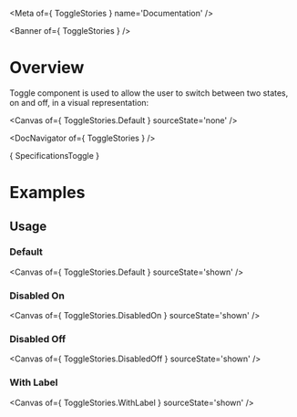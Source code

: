 
<Meta of={ ToggleStories } name='Documentation' />

<Banner of={ ToggleStories } />

# Overview

Toggle component is used to allow the user to switch between two states, on and off, in a visual representation:

<Canvas of={ ToggleStories.Default } sourceState='none' />

<DocNavigator of={ ToggleStories } />

<Markdown>{ SpecificationsToggle }</Markdown>

# Examples

## Usage

### Default

<Canvas of={ ToggleStories.Default } sourceState='shown' />

### Disabled On
<Canvas of={ ToggleStories.DisabledOn } sourceState='shown' />

### Disabled Off
<Canvas of={ ToggleStories.DisabledOff } sourceState='shown' />

### With Label
<Canvas of={ ToggleStories.WithLabel } sourceState='shown' />

